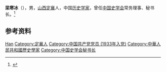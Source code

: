 '''梁寒冰'''（{{bd|1909年||1989年|}}），男，[[山西|山西]][[定襄|定襄]]人，中国[[历史学家|历史学家]]，曾任[[中国史学会|中国史学会]]常务理事、秘书长。<ref>{{Cite book|title=中华当代文化名人大辞典|author=张品兴, 殷登祥, 陈有进等主编|publisher=中国广播电视出版社|year=1992|isbn=9787504315137|location=北京|pages=}}</ref>

== 参考资料 ==
{{reflist}}

{{Navboxes
| title  = 梁寒冰在[[中国史学会|中国史学会]]的职务
| list1  =
{{中国史学会第二届理事会}}
}}

{{Authority control}}
{{DEFAULTSORT:Liang梁}}
[[Category:梁姓|Han]]
[[Category:定襄人|Category:定襄人]]
[[Category:中国共产党党员_(1933年入党)|Category:中国共产党党员 (1933年入党)]]
[[Category:中華人民共和國歷史學家|Category:中華人民共和國歷史學家]]
[[Category:中国史学会秘书长|Category:中国史学会秘书长]]

{{中国人物小作品}}